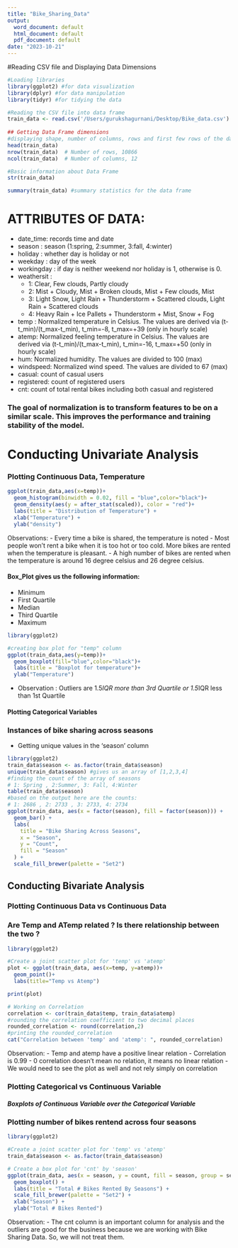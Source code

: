 ```yaml
---
title: "Bike_Sharing_Data"
output:
  word_document: default
  html_document: default
  pdf_document: default
date: "2023-10-21"
---
```

#Reading CSV file and Displaying Data Dimensions

```r
#Loading libraries
library(ggplot2) #for data visualization
library(dplyr) #for data manipulation
library(tidyr) #for tidying the data

#Reading the CSV file into data frame
train_data <- read.csv('/Users/gurukshagurnani/Desktop/Bike_data.csv')
 
## Getting Data Frame dimensions
#displaying shape, number of columns, rows and first few rows of the data set
head(train_data)
nrow(train_data)  # Number of rows, 10866
ncol(train_data)  # Number of columns, 12

#Basic information about Data Frame
str(train_data)
```

```r
summary(train_data) #summary statistics for the data frame
```


# ATTRIBUTES OF DATA:
- date_time: records time and date
- season : season (1:spring, 2:summer, 3:fall, 4:winter)
- holiday : whether day is holiday or not 
- weekday : day of the week
- workingday : if day is neither weekend nor holiday is 1, otherwise is 0.
+ weathersit : 
    - 1: Clear, Few clouds, Partly cloudy
    - 2: Mist + Cloudy, Mist + Broken clouds, Mist + Few clouds, Mist
    - 3: Light Snow, Light Rain + Thunderstorm + Scattered clouds, Light Rain + Scattered clouds
    - 4: Heavy Rain + Ice Pallets + Thunderstorm + Mist, Snow + Fog
- temp : Normalized temperature in Celsius. The values are derived via (t-t_min)/(t_max-t_min), t_min=-8, t_max=+39 (only in hourly scale)
- atemp: Normalized feeling temperature in Celsius. The values are derived via (t-t_min)/(t_max-t_min), t_min=-16, t_max=+50 (only in hourly scale)
- hum: Normalized humidity. The values are divided to 100 (max)
- windspeed: Normalized wind speed. The values are divided to 67 (max)
- casual: count of casual users
- registered: count of registered users
- cnt: count of total rental bikes including both casual and registered

### The goal of normalization is to transform features to be on a similar scale. This improves the performance and training stability of the model.

#  Conducting Univariate Analysis 

### Plotting Continuous Data, Temperature

```r
ggplot(train_data,aes(x=temp))+
  geom_histogram(binwidth = 0.02, fill = "blue",color="black")+
  geom_density(aes(y = after_stat(scaled)), color = "red")+
  labs(title = "Distribution of Temperature") +
  xlab("Temperature") +
  ylab("density")
```

Observations:
- Every time a bike is shared, the temperature is noted
- Most people won't rent a bike when it is too hot or too cold. More bikes are rented when the temperature is pleasant.
- A high number of bikes are rented when the temperature is around 16 degree celsius and 26 degree celsius.

#### Box_Plot gives us the following information:
- Minimum
- First Quartile
- Median
- Third Quartile
- Maximum
```r
library(ggplot2)

#creating box plot for "temp" column
ggplot(train_data,aes(y=temp))+
  geom_boxplot(fill="blue",color="black")+
  labs(title = "Boxplot for temperature")+
  ylab("Temperature")
```
- Observation : Outliers are 1.5*IQR more than 3rd Quartile or 1.5*IQR less than 1st Quartile 

#### Plotting Categorical Variables 

### Instances of bike sharing across seasons

- Getting unique values in the 'season' column

```r
library(ggplot2)
train_data$season <- as.factor(train_data$season)
unique(train_data$season) #gives us an array of [1,2,3,4]
#finding the count of the array of seasons
# 1: Spring , 2:Summer, 3: Fall, 4:Winter
table(train_data$season)
#based on the output here are the counts:
# 1: 2686 , 2: 2733 , 3: 2733, 4: 2734
ggplot(train_data, aes(x = factor(season), fill = factor(season))) +
  geom_bar() +
  labs(
    title = "Bike Sharing Across Seasons",
    x = "Season",
    y = "Count",
    fill = "Season"
  ) +
  scale_fill_brewer(palette = "Set2")
```
## Conducting Bivariate Analysis

### Plotting Continuous Data vs Continuous Data

### Are Temp and ATemp related ? Is there relationship between the two ?

```r
library(ggplot2)

#Create a joint scatter plot for 'temp' vs 'atemp'
plot <- ggplot(train_data, aes(x=temp, y=atemp))+
  geom_point()+
  labs(title="Temp vs Atemp")

print(plot)

# Working on Correlation
correlation <- cor(train_data$temp, train_data$atemp)
#rounding the correlation coefficient to two decimal places
rounded_correlation <- round(correlation,2)
#printing the rounded_correlation 
cat("Correlation between 'temp' and 'atemp': ", rounded_correlation)
```
Observation: 
- Temp and atemp have a positive linear relation
- Correlation is 0.99
- 0 correlation doesn't mean no relation, it means no linear relation
- We would need to see the plot as well and not rely simply on correlation

### Plotting Categorical vs Continuous Variable

##### Boxplots of Continuous Variable over the Categorical Variable

### Plotting number of bikes rentend across four seasons

```r
library(ggplot2)

#Create a joint scatter plot for 'temp' vs 'atemp'
train_data$season <- as.factor(train_data$season)

# Create a box plot for 'cnt' by 'season'
ggplot(train_data, aes(x = season, y = count, fill = season, group = season)) +
  geom_boxplot() +
  labs(title = "Total # Bikes Rented By Seasons") +
  scale_fill_brewer(palette = "Set2") +
  xlab("Season") +
  ylab("Total # Bikes Rented")

```
Observation:
- The cnt column is an important column for analysis and the outliers are good for the business because we are working with Bike Sharing Data. So, we will not treat them.





